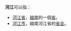 '''河江'''可以指：
* [[河江省|河江省]]，[[越南|越南]]的一個[[省|省]]。
* [[河江市|河江市]]，越南河江省的[[首府|省会]]。
{{disambig|Cat=二字地名消歧義}}